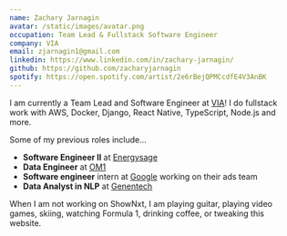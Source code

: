 ```yaml
---
name: Zachary Jarnagin
avatar: /static/images/avatar.png
occupation: Team Lead & Fullstack Software Engineer
company: VIA
email: zjarnagin1@gmail.com
linkedin: https://www.linkedin.com/in/zachary-jarnagin/
github: https://github.com/zacharyjarnagin
spotify: https://open.spotify.com/artist/2e6rBejQPMCcdfE4V3AnBK
---
```


I am currently a Team Lead and Software Engineer at [VIA](https://www.solvewithvia.com/)! I do fullstack work with AWS, Docker, Django, React Native, TypeScript, Node.js and more.

Some of my previous roles include...

- **Software Engineer II** at [Energysage](https://www.energysage.com/)
- **Data Engineer** at [OM1](https://www.om1.com/)
- **Software engineer** intern at [Google](https://www.google.com/about/careers/applications/jobs/results) working on their ads team
- **Data Analyst in NLP** at [Genentech](https://www.gene.com/)

When I am not working on ShowNxt, I am playing guitar, playing video games, skiing, watching Formula 1, drinking coffee, or tweaking this website.
